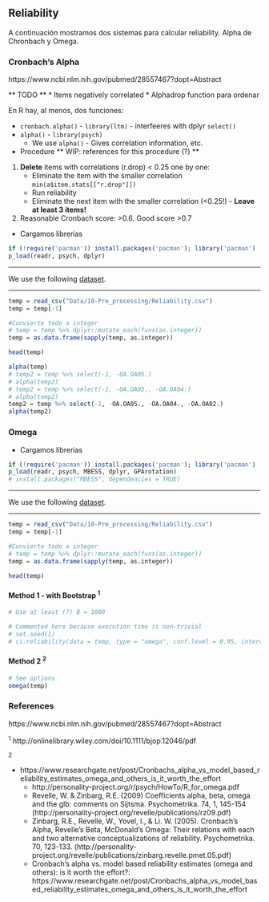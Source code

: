 ## Reliability

A continuación mostramos dos sistemas para calcular reliability. Alpha de Chronbach y Omega.

### Cronbach's Alpha

https://www.ncbi.nlm.nih.gov/pubmed/28557467?dopt=Abstract

** TODO **
* Items negatively correlated
* Alphadrop function para ordenar 


En R hay, al menos, dos funciones:

* `cronbach.alpha()` - `library(ltm)` - interfeeres with dplyr `select()`
* `alpha()` - `library(psych)`
  + We use `alpha()` -  Gives correlation information, etc.


* Procedure ** WIP: references for this procedure (?) **
1. **Delete** items with correlations (r.drop) < 0.25 one by one:
    + Eliminate the item with the smaller correlation `min(a$item.stats[["r.drop"]])`
    + Run reliability
    + Eliminate the next item with the smaller correlation (<0.25!) - **Leave at least 3 items!**
2. Reasonable Cronbach score: >0.6. Good score >0.7


* Cargamos librerias  
```r
if (!require('pacman')) install.packages('pacman'); library('pacman')
p_load(readr, psych, dplyr)
```

***
We use the following [dataset](Data/10-Pre_processing/Reliability.csv).

***  
```r
temp = read_csv("Data/10-Pre_processing/Reliability.csv")
temp = temp[-1] 

#Convierte todo a integer
# temp = temp %>% dplyr::mutate_each(funs(as.integer))
temp = as.data.frame(sapply(temp, as.integer))

head(temp)

```


```r
alpha(temp)
# temp2 = temp %>% select(-1, -OA.OA05.)
# alpha(temp2)
# temp2 = temp %>% select(-1, -OA.OA05., -OA.OA04.)
# alpha(temp2)
temp2 = temp %>% select(-1, -OA.OA05., -OA.OA04., -OA.OA02.)
alpha(temp2)

```


### Omega

* Cargamos librerias
```r
if (!require('pacman')) install.packages('pacman'); library('pacman')
p_load(readr, psych, MBESS, dplyr, GPArotation)
# install.packages("MBESS", dependencies = TRUE)
```

***
We use the following [dataset](Data/10-Pre_processing/Reliability.csv).

***  
```r
temp = read_csv("Data/10-Pre_processing/Reliability.csv")
temp = temp[-1] 

#Convierte todo a integer
# temp = temp %>% dplyr::mutate_each(funs(as.integer))
temp = as.data.frame(sapply(temp, as.integer))

head(temp)

```

#### Method 1 - with Bootstrap ^1^

```r
# Use at least (?) B = 1000

# Commented here because execution time is non-trivial
# set.seed(1)
# ci.reliability(data = temp, type = "omega", conf.level = 0.95, interval.type = "bca", B = 1000)


```

#### Method 2 ^2^

```r

# See options
omega(temp)


```

### References

https://www.ncbi.nlm.nih.gov/pubmed/28557467?dopt=Abstract

^1^ http://onlinelibrary.wiley.com/doi/10.1111/bjop.12046/pdf

^2^ 

* https://www.researchgate.net/post/Cronbachs_alpha_vs_model_based_reliability_estimates_omega_and_others_is_it_worth_the_effort
    + http://personality-project.org/r/psych/HowTo/R_for_omega.pdf
    + Revelle, W. & Zinbarg, R.E. (2009) Coefficients alpha, beta, omega and the glb: comments on Sijtsma. Psychometrika. 74, 1, 145-154 (http://personality-project.org/revelle/publications/rz09.pdf)
    + Zinbarg, R.E., Revelle, W., Yovel, I., & Li. W. (2005). Cronbach's Alpha, Revelle's Beta, McDonald's Omega: Their relations with each and two alternative conceptualizations of reliability. Psychometrika. 70, 123-133. (http://personality-project.org/revelle/publications/zinbarg.revelle.pmet.05.pdf) 
    + Cronbach's alpha vs. model based reliability estimates (omega and others): is it worth the effort?: https://www.researchgate.net/post/Cronbachs_alpha_vs_model_based_reliability_estimates_omega_and_others_is_it_worth_the_effort
